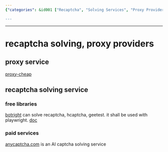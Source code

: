 ```yaml
---
{"categories": &id001 ["Recaptcha", "Solving Services", "Proxy Providers", "Cheap Proxy", "Botright", "Anycaptcha.com"], "category": "Recaptcha Solving Solutions", "date": "2023-12-22 23:52:59", "description": "This article discusses recaptcha solving services and proxy providers, offering suggestions for a low-cost proxy service (proxy-cheap) and various recaptcha solving options including free libraries like Botright and paid solutions such as Anycaptcha.com.", "tags": *id001, "title": "recaptcha solving, proxy providers"}

---
```


------

# recaptcha solving, proxy providers

## proxy service

[proxy-cheap](https://www.proxy-cheap.com/)

## recaptcha solving service

### free libraries

[botright](https://github.com/Vinyzu/Botright) can solve recaptcha, hcaptcha, geetest. it shall be used with playwright. [doc](https://botright.readthedocs.io/en/latest/)

### paid services

[anycaptcha.com](https://anycaptcha.com/) is an AI captcha solving service


